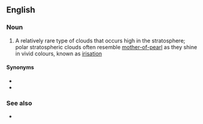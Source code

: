 ==English==

===Noun===
{{wikipedia}}
{{en-noun|head=[[polar]] [[stratospheric]] [[cloud]]}}

# {{label|en|meteorology}} A relatively rare type of clouds that occurs high in the stratosphere; polar stratospheric clouds often resemble [[mother-of-pearl]] as they shine in vivid colours, known as [[irisation]]

====Synonyms====
* {{l|en|mother-of-pearl cloud}}
* {{l|en|nacreous cloud}}

===See also===
* {{l|en|iridescent cloud}}
